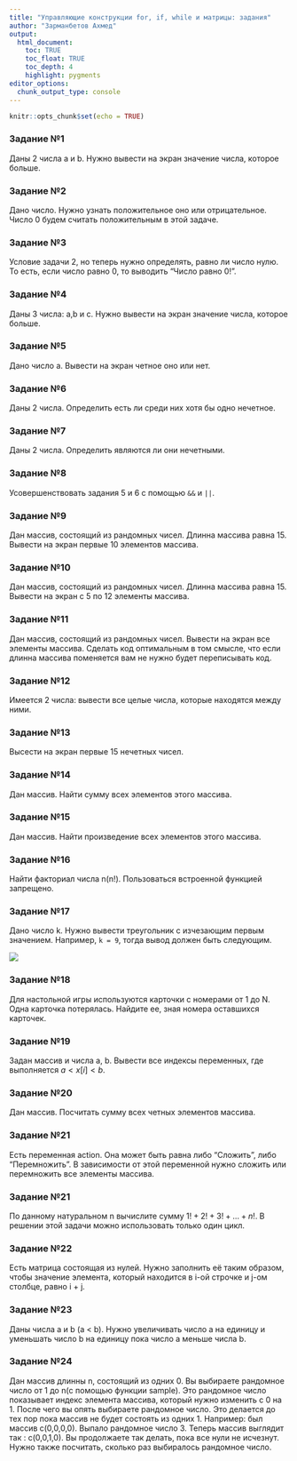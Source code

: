 ```yaml
---
title: "Управляющие конструкции for, if, while и матрицы: задания"
author: "Зарманбетов Ахмед"
output: 
  html_document:
    toc: TRUE
    toc_float: TRUE
    toc_depth: 4
    highlight: pygments
editor_options: 
  chunk_output_type: console
---
```


```r
knitr::opts_chunk$set(echo = TRUE)
```

### Задание №1

Даны 2 числа a и b. Нужно вывести на экран значение числа, которое больше.

### Задание №2

Дано число. Нужно узнать положительное оно или отрицательное. Число 0 будем считать положительным в этой задаче.

### Задание №3

Условие задачи 2, но теперь нужно определять, равно ли число нулю. То есть, если число равно 0, то выводить "Число равно 0!".

### Задание №4

Даны 3 числа: a,b и c. Нужно вывести на экран значение числа, которое больше.

### Задание №5

Дано число a. Вывести на экран четное оно или нет.

### Задание №6

Даны 2 числа. Определить есть ли среди них хотя бы одно нечетное.

### Задание №7

Даны 2 числа. Определить являются ли они нечетными.

### Задание №8

Усовершенствовать задания 5 и 6 с помощью `&&` и `||`. 

### Задание №9

Дан массив, состоящий из рандомных чисел. Длинна массива равна 15. Вывести на экран первые 10 элементов массива.

### Задание №10

Дан массив, состоящий из рандомных чисел. Длинна массива равна 15. Вывести на экран с 5 по 12 элементы массива.

### Задание №11

Дан массив, состоящий из рандомных чисел. Вывести на экран все элементы массива. Сделать код оптимальным в том смысле, что если длинна массива поменяется вам не нужно будет переписывать код.

### Задание №12

Имеется 2 числа: вывести все целые числа, которые находятся между ними.

### Задание №13

Высести на экран первые 15 нечетных чисел.

### Задание №14

Дан массив. Найти сумму всех элементов этого массива.

### Задание №15

Дан массив. Найти произведение всех элементов этого массива.

### Задание №16

Найти факториал числа n(n!). Пользоваться встроенной функцией запрещено.

### Задание №17

Дано число k. Нужно вывести треугольник с изчезающим первым значением. Например, `k = 9`, тогда вывод должен быть следующим.

![](images/tr.png)

### Задание №18

Для настольной игры используются карточки с номерами от 1 до N. Одна карточка потерялась. Найдите ее, зная номера оставшихся карточек.

### Задание №19

Задан массив и числа a, b. Вывести все индексы переменных, где выполняется $a < x[i] < b$.

### Задание №20

Дан массив. Посчитать сумму всех четных элементов массива.

### Задание №21

Есть переменная action. Она может быть равна либо "Сложить", либо "Перемножить". В зависимости от этой переменной нужно сложить или перемножить все элементы массива.

### Задание №21

По данному натуральном n вычислите сумму $1!+2!+3!+...+n!$. В решении этой задачи можно использовать только один цикл.

### Задание №22

Есть матрица состоящая из нулей. Нужно заполнить её таким образом, чтобы значение элемента, который находится в i-ой строчке и j-ом столбце, равно i + j. 

### Задание №23

Даны числа a и b (a < b). Нужно увеличивать число a на единицу и уменьшать число b на единицу пока число a меньше числа b.

### Задание №24

Дан массив длинны n, состоящий из одних 0. Вы выбираете рандомное число от 1 до n(с помощью функции sample). Это рандомное число показывает индекс элемента массива, который нужно изменить с 0 на 1. После чего вы опять выбираете рандомное число. Это делается до тех пор пока массив не будет состоять из одних 1. Например: был массив с(0,0,0,0). Выпало рандомное число 3. Теперь массив выглядит так : c(0,0,1,0). Вы продолжаете так делать, пока все нули не исчезнут. Нужно также посчитать, сколько раз выбиралось рандомное число.
